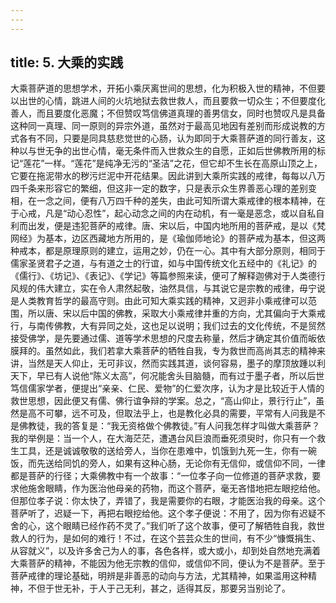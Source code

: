 ```yaml
---
---
---
```

title: 5. 大乘的实践
---




大乘菩萨道的思想学术，开拓小乘厌离世间的思想，化为积极入世的精神，不但要以出世的心情，跳进人间的火坑地狱去救世救人，而且要救一切众生；不但要度化善人，而且要度化恶魔；不但赞叹笃信佛道真理的善男信女，同时也赞叹凡是具备这种同一真理、同一原则的异宗外道，虽然对于最高见地因有差别而形成说教的方式各有不同，只要是同具慈悲觉世的心肠，认为即同于大乘菩萨道的同行善友，这种以与世无争的出世心情，毫无条件而入世救众生的自愿，正如后世佛教所用的标记“莲花”一样。“莲花”是纯净无污的“圣洁”之花，但它却不生长在高原山顶之上，它要在拖泥带水的秽污烂泥中开花结果。因此讲到大乘所实践的戒律，每每以八万四千条来形容它的繁细，但这非一定的数字，只是表示众生界善恶心理的差别变相，在一念之间，便有八万四千种的差失，由此可知所谓大乘戒律的根本精神，在于心戒，凡是“动心忍性”，起心动念之间的内在动机，有一毫是恶念，或以自私自利而出发，便是违犯菩萨的戒律。唐、宋以后，中国内地所用的菩萨戒，是以《梵网经》为基本，边区西藏地方所用的，是《瑜伽师地论》的菩萨戒为基本，但这两种戒本，都是原理原则的建立，运用之妙，仍在一心。其中有大部分原则，相同于儒家圣贤君子之道，与有道之士的行谊，如与中国传统文化五经中的《礼记》的《儒行》、《坊记》、《表记》、《学记》等篇参照来读，便可了解释迦佛对于人类德行风规的伟大建立，实在令人肃然起敬，油然具信，与其说它是宗教的戒律，毋宁说是人类教育哲学的最高守则。由此可知大乘实践的精神，又迥非小乘戒律可以范围，所以唐、宋以后中国的佛教，采取大小乘戒律并重的方向，尤其偏向于大乘戒行，与南传佛教，大有异同之处，这也足以说明；我们过去的文化传统，不是贸然接受佛学，是先要通过儒、道等学术思想的尺度去称量，然后才确定其价值而皈依膜拜的。虽然如此，我们若拿大乘菩萨的牺牲自我，专为救世而高尚其志的精神来讲，当然是天人仰止，无可非议，然而实践其道，谈何容易，墨子的摩顶放踵以利天下，早已有人说他“陈义太高”，何况能舍头目脑髓，而有过于墨子者，所以后世笃信儒家学者，便提出“亲亲、仁民、爱物”的仁爱次序，认为才是比较近于人情的救世思想，因此便又有儒、佛行谊争辩的学案。总之，“高山仰止，景行行止”，虽然是高不可攀，远不可及，但取法乎上，也是教化必具的需要，平常有人问我是不是佛教徒，我的答复是：“我无资格做个佛教徒。”有人问我怎样才叫做大乘菩萨？我的举例是：当一个人，在大海茫茫，遭遇台风巨浪而垂死须臾时，你只有一个救生工具，还是诚诚敬敬的送给旁人，当你在患难中，饥饿到九死一生，你有一碗饭，而先送给同饥的旁人，如果有这种心肠，无论你有无信仰，或信仰不同，一律都是菩萨的行径；大乘佛教中有一个故事：“一位孝子向一位修道的菩萨求救，要求他施舍眼睛，作为医治他母亲的药物，而这个菩萨，毫无吝惜地把左眼挖给他。但那位孝子说：你太快了，弄错了，我是需要你的右眼，才能医治我的母亲。这个菩萨听了，迟疑一下，再把右眼挖给他。这个孝子便说：不用了，因为你有迟疑不舍的心，这个眼睛已经作药不灵了。”我们听了这个故事，便可了解牺牲自我，救世救人的行为，是如何的难行！不过，在这个芸芸众生的世间，有不少“慷慨捐生、从容就义”，以及许多舍己为人的事，各色各样，或大或小，却到处自然地充满着大乘菩萨的精神，不能因为他无宗教的信仰，或信仰不同，便认为不是菩萨。至于菩萨戒律的理论基础，明辨是非善恶的动向与方法，尤其精神，如果滥用这种精神，不但于世无补，于人于己无利，甚之，适得其反，那要另当别论了。